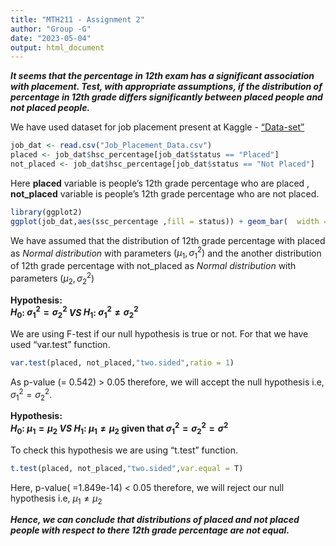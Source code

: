 ---
title: "MTH211 - Assignment 2"
author: "Group -G"
date: "2023-05-04"
output: html_document
---

***It seems that the percentage in 12th exam has a significant association with placement. Test, with appropriate assumptions, if the distribution of percentage in 12th grade differs significantly between placed people and not placed people.***

We have used dataset for job placement present at Kaggle - ["Data-set"](https://www.kaggle.com/datasets/ahsan81/job-placement-dataset?resource=download)

```{r}
job_dat <- read.csv("Job_Placement_Data.csv")
placed <- job_dat$hsc_percentage[job_dat$status == "Placed"]
not_placed <- job_dat$hsc_percentage[job_dat$status == "Not Placed"]

```
Here **placed** variable is people's 12th grade percentage who are placed , **not_placed** variable is people's 12th grade percentage who are not placed.

```{r,warning=F}
library(ggplot2)
ggplot(job_dat,aes(ssc_percentage ,fill = status)) + geom_bar(  width = .3)  + labs(title="12th grade percentage Vs Status")
```

We have assumed that the distribution of 12th grade percentage with placed as *Normal distribution* with parameters $(\mu_1,\sigma^2_1)$ and the another distribution of 12th grade percentage with not_placed as *Normal distribution* with parameters $(\mu_2,\sigma^2_2)$

**Hypothesis:<br> $H_0$: $\sigma^2_1 = \sigma^2_2$  *VS*   $H_1$: $\sigma^2_1 \neq \sigma^2_2$**

We are using F-test if our null hypothesis is true or not. For that we have used "var.test" function.

```{r}
var.test(placed, not_placed,"two.sided",ratio = 1)
```

As p-value (= 0.542) > 0.05 therefore, we will accept the null hypothesis i.e, $\sigma^2_1 = \sigma^2_2$.

**Hypothesis: <br>$H_0$: $\mu_1 = \mu_2$  *VS*   $H_1$: $\mu_1 \neq \mu_2$  given that $\sigma^2_1 = \sigma^2_2 = \sigma^2$ **

To check this hypothesis we are using "t.test" function.

```{r}
t.test(placed, not_placed,"two.sided",var.equal = T)
```

Here, p-value( =1.849e-14) < 0.05 therefore, we will reject our null hypothesis i.e, $\mu_1 \neq \mu_2$

***Hence, we can conclude that distributions of placed and not placed people with respect to there 12th grade percentage are not equal.***

